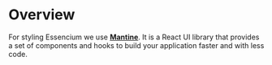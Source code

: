 # Overview

For styling Essencium we use **[Mantine](https://mantine.dev)**. It is a React UI library that provides a set of
components and hooks to build your application faster and with less code.
